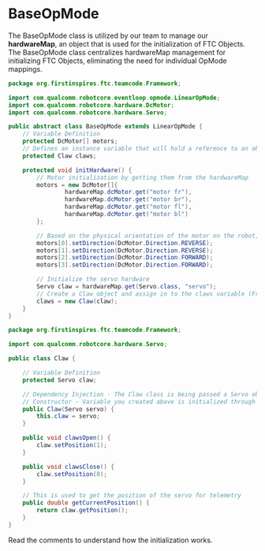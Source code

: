 # BaseOpMode

The BaseOpMode class is utilized by our team to manage our **hardwareMap**, an object that is used for the initialization of FTC Objects. The BaseOpMode class centralizes hardwareMap management for initializing FTC Objects, eliminating the need for individual OpMode mappings.

````java filename="BaseOpMode class" 
package org.firstinspires.ftc.teamcode.Framework;

import com.qualcomm.robotcore.eventloop.opmode.LinearOpMode;
import com.qualcomm.robotcore.hardware.DcMotor;
import com.qualcomm.robotcore.hardware.Servo;

public abstract class BaseOpMode extends LinearOpMode {
    // Variable Definition
    protected DcMotor[] motors;
    // Defines an instance variable that will hold a reference to an object of the Claw class
    protected Claw claws;

    protected void initHardware() {
        // Motor initialization by getting them from the hardwareMap
        motors = new DcMotor[]{
                hardwareMap.dcMotor.get("motor fr"),
                hardwareMap.dcMotor.get("motor br"),
                hardwareMap.dcMotor.get("motor fl"),
                hardwareMap.dcMotor.get("motor bl")
        };

        // Based on the physical orientation of the motor on the robot, it sets the desired direction of the motor
        motors[0].setDirection(DcMotor.Direction.REVERSE);
        motors[1].setDirection(DcMotor.Direction.REVERSE);
        motors[2].setDirection(DcMotor.Direction.FORWARD);
        motors[3].setDirection(DcMotor.Direction.FORWARD);

        // Initialize the servo hardware
        Servo claw = hardwareMap.get(Servo.class, "servo");
        // Create a Claw object and assign in to the claws variable (From the constructor inside the Claw class)
        claws = new Claw(claw);
    }
}
````

````java filename="Claw class" 
package org.firstinspires.ftc.teamcode.Framework;

import com.qualcomm.robotcore.hardware.Servo;

public class Claw {

    // Variable Definition
    protected Servo claw;

    // Dependency Injection - The Claw class is being passed a Servo object as a dependency through its constructor
    // Constructor - Variable you created above is initialized through the constructor
    public Claw(Servo servo) {
        this.claw = servo;
    }

    public void clawsOpen() {
        claw.setPosition(1);
    }

    public void clawsClose() {
        claw.setPosition(0);
    }

    // This is used to get the position of the servo for telemetry
    public double getCurrentPosition() {
        return claw.getPosition();
    }
}
````

Read the comments to understand how the initialization works.